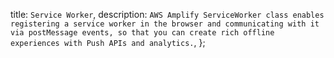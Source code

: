  title: `Service Worker`,
  description: `AWS Amplify ServiceWorker class enables registering a service worker in the browser and communicating with it via postMessage events, so that you can create rich offline experiences with Push APIs and analytics.`,
};